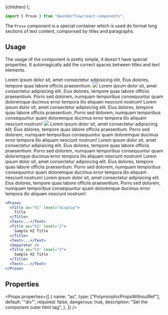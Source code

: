 
  <MdxLayout title="Prose" description="Vertical rhythm for text content">
    {children}
  </MdxLayout>
);

```js
import { Prose } from "@wonderflow/react-components";
```

The `Prose` component is a special container which is used do format long sections of text content, componsed by titles and paragraphs.

## Usage

The usage of the component is pretty simple, it doesn't have special properties. It automagically add the correct spaces between titles and text elements.

<LiveArea maxHeight="50vh">
  <Prose>
    <Title as="h1" level="display">Title</Title>
    <Text size={28}>
      Lorem ipsum dolor sit, amet consectetur adipisicing elit. Eius dolores,
      tempore quas labore officiis praesentium.
    </Text>
    <Title as="h2" level="2">Sample H2 Title</Title>
    <img style={{ width: '100%' }} src="https://images.unsplash.com/photo-1593963171957-d87a6279226d?ixlib=rb-1.2.1&ixid=eyJhcHBfaWQiOjEyMDd9&auto=format&fit=crop&w=1350&q=80" />
    <Text>
      Lorem ipsum dolor sit, amet consectetur adipisicing elit. Eius dolores,
      tempore quas labore officiis praesentium. Porro sed dolorem, numquam temporibus
      consequuntur quam doloremque ducimus error tempora illo aliquam nesciunt nostrum!
    </Text>
    <Separator />
    <Title as="h2" level="2">Sample H2 Title</Title>
    <Text>
      Lorem ipsum dolor sit, amet consectetur adipisicing elit. Eius dolores,
      tempore quas labore officiis praesentium. Porro sed dolorem, numquam temporibus
      consequuntur quam doloremque ducimus error tempora illo aliquam nesciunt nostrum!
    </Text>
    <img style={{ width: '100%' }} src="https://images.unsplash.com/photo-1593963171957-d87a6279226d?ixlib=rb-1.2.1&ixid=eyJhcHBfaWQiOjEyMDd9&auto=format&fit=crop&w=1350&q=80" />
    <Text>
      Lorem ipsum dolor sit, amet consectetur adipisicing elit. Eius dolores,
      tempore quas labore officiis praesentium. Porro sed dolorem, numquam temporibus
      consequuntur quam doloremque ducimus error tempora illo aliquam nesciunt nostrum!
    </Text>
    <Text>
      Lorem ipsum dolor sit, amet consectetur adipisicing elit. Eius dolores,
      tempore quas labore officiis praesentium. Porro sed dolorem, numquam temporibus
      consequuntur quam doloremque ducimus error tempora illo aliquam nesciunt nostrum!
    </Text>
    <Title as="h3" level="3">Sample H3 Title</Title>
    <Text>
      Lorem ipsum dolor sit, amet consectetur adipisicing elit. Eius dolores,
      tempore quas labore officiis praesentium. Porro sed dolorem, numquam temporibus
      consequuntur quam doloremque ducimus error tempora illo aliquam nesciunt nostrum!
    </Text>
    <Title as="h4" level="4">Sample H4 Title</Title>
    <Text>
      Lorem ipsum dolor sit, amet consectetur adipisicing elit. Eius dolores,
      tempore quas labore officiis praesentium. Porro sed dolorem, numquam temporibus
      consequuntur quam doloremque ducimus error tempora illo aliquam nesciunt nostrum!
    </Text>

  </Prose>
</LiveArea>

```jsx
<Prose>
  <Title as="h1" level="display">
    Title
  </Title>
  <Text>...</Text>
  <Title as="h2" level="2">
    Sample H2 Title
  </Title>
  <Text>...</Text>
  <Separator />
  <Title as="h2" level="2">
    Sample H2 Title
  </Title>
  <Text>...</Text>
</Prose>
```

## Properties

<Props
  properties={[
    {
      name: "as",
      type: ["PolymorphicPropsWithoutRef"],
      default: '"div"',
      required: false,
      dangerous: true,
      description: "Set the component outer html tag",
    },
  ]}
/>
